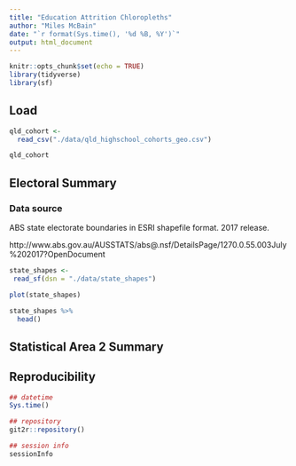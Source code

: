 ```yaml
---
title: "Education Attrition Chloropleths"
author: "Miles McBain"
date: "`r format(Sys.time(), '%d %B, %Y')`"
output: html_document
---
```


```r
knitr::opts_chunk$set(echo = TRUE)
library(tidyverse)
library(sf)
```

## Load

```r
qld_cohort <-
  read_csv("./data/qld_highschool_cohorts_geo.csv")

qld_cohort
```

## Electoral Summary

### Data source

ABS state electorate boundaries in ESRI shapefile format. 2017 release.

http://www.abs.gov.au/AUSSTATS/abs@.nsf/DetailsPage/1270.0.55.003July%202017?OpenDocument

```r
state_shapes <-
 read_sf(dsn = "./data/state_shapes")

plot(state_shapes)

state_shapes %>%
  head()
```

## Statistical Area 2 Summary

## Reproducibility

```r
## datetime
Sys.time() 

## repository
git2r::repository()

## session info
sessionInfo
```
